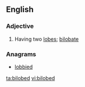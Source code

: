 ==English==

===Adjective===
{{en-adj|-}}

# Having two [[lobes]]; [[bilobate]]

===Anagrams===
* [[lobbied#English|lobbied]]

[[ta:bilobed]]
[[vi:bilobed]]